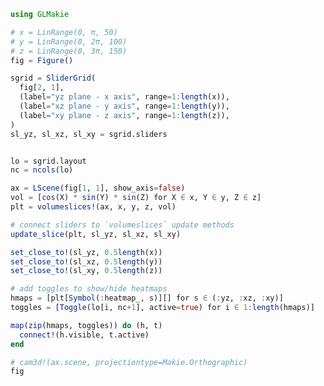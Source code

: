 ```julia
using GLMakie

# x = LinRange(0, π, 50)
# y = LinRange(0, 2π, 100)
# z = LinRange(0, 3π, 150)
fig = Figure()

sgrid = SliderGrid(
  fig[2, 1],
  (label="yz plane - x axis", range=1:length(x)),
  (label="xz plane - y axis", range=1:length(y)),
  (label="xy plane - z axis", range=1:length(z)),
)
sl_yz, sl_xz, sl_xy = sgrid.sliders


lo = sgrid.layout
nc = ncols(lo)

ax = LScene(fig[1, 1], show_axis=false)
vol = [cos(X) * sin(Y) * sin(Z) for X ∈ x, Y ∈ y, Z ∈ z]
plt = volumeslices!(ax, x, y, z, vol)

# connect sliders to `volumeslices` update methods
update_slice(plt, sl_yz, sl_xz, sl_xy)

set_close_to!(sl_yz, 0.5length(x))
set_close_to!(sl_xz, 0.5length(y))
set_close_to!(sl_xy, 0.5length(z))

# add toggles to show/hide heatmaps
hmaps = [plt[Symbol(:heatmap_, s)][] for s ∈ (:yz, :xz, :xy)]
toggles = [Toggle(lo[i, nc+1], active=true) for i ∈ 1:length(hmaps)]

map(zip(hmaps, toggles)) do (h, t)
  connect!(h.visible, t.active)
end

# cam3d!(ax.scene, projectiontype=Makie.Orthographic)
fig
```
